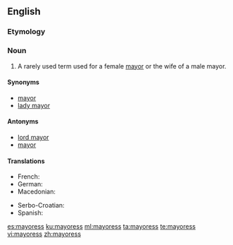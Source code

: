 ==English==

===Etymology===
{{suffix|mayor|ess|lang=en}}

===Noun===
{{en-noun|mayoresses}}

# {{feminine of|mayor|lang=en}} A rarely used term used for a female [[mayor]] or the wife of a male mayor.

====Synonyms====
* [[mayor]] {{qualifier|politically correct}}
* [[lady mayor]]

====Antonyms====
* [[lord mayor]] {{qualifier|male mayor}}
* [[mayor]] {{qualifier|male mayor}}

====Translations====
{{trans-top|female mayor}}
* French: {{t|fr|mairesse|f}}
* German: {{t+|de|Bürgermeisterin|f}}
* Macedonian: {{t|mk|градоначалничка|f|tr=gradonačálnička}}
{{trans-mid}}
* Serbo-Croatian: {{t|sh|gradonáčelnica|f}}
* Spanish: {{t+|es|alcaldesa|f}}
{{trans-bottom}}

[[es:mayoress]]
[[ku:mayoress]]
[[ml:mayoress]]
[[ta:mayoress]]
[[te:mayoress]]
[[vi:mayoress]]
[[zh:mayoress]]